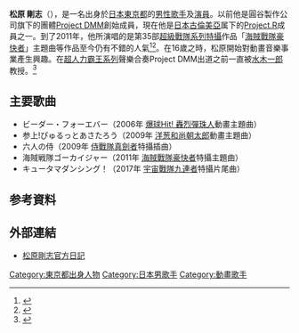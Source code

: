 {{Infobox Musician
| Name = 松原剛志
| Img = Replace this image male.svg
| Img_capt = 
| Img_size = 
| Landscape = 
| Background = solo_singer
| Alias = 
| Born = {{birth date and age|1979|01|02}}
| Died = 
| Origin = {{JPN}}[[東京都|東京都]]
| Genre = [[動畫歌曲|動畫歌曲]]
| Occupation = 
| Years_active = 1999年至今
| Label = [[日本古倫美亞|日本古倫美亞]]
| Production = 
| URL = http://ameblo.jp/m244blog/ 松原剛志官方日記
| Notable_instruments = 
}}

'''松原 剛志'''（{{bd|1979年|1月2日|catIdx=Matsubara Tsuyoshi}}），是一名出身於[[日本|日本]][[東京都|東京都]]的[[男性|男性]][[歌手|歌手]]及[[演員|演員]]。以前他是圓谷製作公司旗下的團體[[Project_DMM|Project DMM]]創始成員，現在他是[[日本古倫美亞|日本古倫美亞]]属下的[[Project.R|Project.R]]成員之一。到了2011年，他所演唱的是第35部[[超級戰隊系列|超級戰隊系列]][[特攝|特攝]]作品「[[海賊戰隊豪快者|海賊戰隊豪快者]]」主題曲等作品至今仍有不錯的人氣<ref>{{cite web|url=http://listen.jp/store/musicnews_32195_all.htm|title=「海賊戦隊ゴーカイジャー」主題歌シングルがリリース！ “スーパー戦隊主題歌シリーズ”iTunes配信情報も！　音楽ニュース : リッスンジャパン|date=2011-02-24|accessdate=2011-07-17|deadurl=yes|archiveurl=https://web.archive.org/web/20111004200109/http://listen.jp/store/musicnews_32195_all.htm|archivedate=2011-10-04}}</ref><ref>{{cite web|url=http://columbia.jp/go-kai/|title=海賊戦隊ゴーカイジャー 主題歌特設サイト｜日本コロムビア|accessdate=2011-07-17|archive-date=2012-05-31|archive-url=https://web.archive.org/web/20120531060405/http://columbia.jp/go-kai/|dead-url=no}}</ref>。在16歲之時，松原開始對動畫音樂事業產生興趣。在[[超人力霸王系列|超人力霸王系列]]聲樂合奏Project DMM出道之前一直被[[水木一郎|水木一郎]]教授。<ref>{{cite web|url=http://ameblo.jp/m244blog/entry-10783164863.html|title=海賊戦隊ゴーカイジャー｜松原剛志オフィシャルブログ「THIS ONE'S FOR YOU」Powered by Ameba|date=2011-01-29|accessdate=2011-07-17|archive-date=2012-11-02|archive-url=https://web.archive.org/web/20121102060838/http://ameblo.jp/m244blog/entry-10783164863.html|dead-url=no}}</ref>

==主要歌曲==
*ビーダー・フォーエバー（2006年 [[爆球Hit!_轟烈彈珠人|爆球Hit! 轟烈彈珠人]]動畫主題曲）
*参上!ぴゅるっとあさたろう（2009年 [[洋葱和尚朝太郎|洋葱和尚朝太郎]]動畫主題曲）
*六人の侍（2009年 [[侍戰隊真劍者|侍戰隊真劍者]]特攝插曲）
*海賊戦隊ゴーカイジャー（2011年 [[海賊戰隊豪快者|海賊戰隊豪快者]]特攝主題曲）
*キュータマダンシング！（2017年 [[宇宙戰隊九連者|宇宙戰隊九連者]]特攝片尾曲）

==参考資料==
{{reflist}}

==外部連結==
* {{ja}} [http://ameblo.jp/m244blog/ 松原剛志官方日記] {{Wayback|url=http://ameblo.jp/m244blog/ |date=20110813211345 }}

{{Project.R}}
{{japan-singer-stub}}

{{DEFAULTSORT:Matsubara Tsuyoshi}}
[[Category:東京都出身人物|Category:東京都出身人物]]
[[Category:日本男歌手|Category:日本男歌手]]
[[Category:動畫歌手|Category:動畫歌手]]